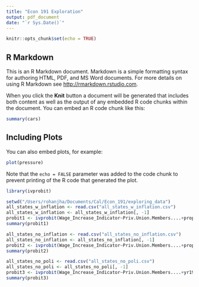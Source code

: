 ```yaml
---
title: "Econ 191 Exploration"
output: pdf_document
date: "`r Sys.Date()`"
---
```


```r
knitr::opts_chunk$set(echo = TRUE)
```

## R Markdown

This is an R Markdown document. Markdown is a simple formatting syntax for authoring HTML, PDF, and MS Word documents. For more details on using R Markdown see <http://rmarkdown.rstudio.com>.

When you click the **Knit** button a document will be generated that includes both content as well as the output of any embedded R code chunks within the document. You can embed an R code chunk like this:

```r
summary(cars)
```

## Including Plots

You can also embed plots, for example:

```r
plot(pressure)
```

Note that the `echo = FALSE` parameter was added to the code chunk to prevent printing of the R code that generated the plot.

```r
library(ivprobit)
```

```r
setwd("/Users/rohanjha/Documents/Cal/Econ_191/exploring_data")
all_states_w_inflation <- read.csv("all_states_w_inflation.csv")
all_states_w_inflation <- all_states_w_inflation[, -1]
probit1 <- ivprobit(Wage_Increase_Indicator~Priv.Union.Members....+prop_rep+state_inf+state_inf_t+state_inf_nt+yr1995+yr1996+yr1997+yr1998+yr1999+yr2000+yr2001+yr2002+yr2003+yr2003+yr2005+yr2006+yr2007+yr2008+yr2009+yr2010+yr2011+yr2012+yr2013+yr2014+yr2015+yr2016+yr2017|change_prop_on_strike_indicator|Priv.Union.Members....+prop_rep+state_inf+instrument_calc+yr1995+yr1996+yr1997+yr1998+yr1999+yr2000+yr2001+yr2002+yr2003+yr2003+yr2005+yr2006+yr2007+yr2008+yr2009+yr2010+yr2011+yr2012+yr2013+yr2014+yr2015+yr2016+yr2017+state_inf_t+state_inf_nt,all_states_w_inflation)
summary(probit1)
```
```r
all_states_no_inflation <- read.csv("all_states_no_inflation.csv")
all_states_no_inflation <- all_states_no_inflation[, -1]
probit2 <- ivprobit(Wage_Increase_Indicator~Priv.Union.Members....+prop_rep+yr1995+yr1996+yr1997+yr1998+yr1999+yr2000+yr2001+yr2002+yr2003+yr2003+yr2005+yr2006+yr2007+yr2008+yr2009+yr2010+yr2011+yr2012+yr2013+yr2014+yr2015+yr2016+yr2017+yr2018+yr2019+yr2020|change_prop_on_strike_indicator|Priv.Union.Members....+prop_rep+instrument_calc+yr1995+yr1996+yr1997+yr1998+yr1999+yr2000+yr2001+yr2002+yr2003+yr2003+yr2005+yr2006+yr2007+yr2008+yr2009+yr2010+yr2011+yr2012+yr2013+yr2014+yr2015+yr2016+yr2017+yr2018+yr2019+yr2020,all_states_no_inflation)
summary(probit2)
```
```r
all_states_no_poli <- read.csv("all_states_no_poli.csv")
all_states_no_poli <- all_states_no_poli[, -1]
probit3 <- ivprobit(Wage_Increase_Indicator~Priv.Union.Members....+yr1995+yr1996+yr1997+yr1998+yr1999+yr2000+yr2001+yr2002+yr2003+yr2003+yr2005+yr2006+yr2007+yr2008+yr2009+yr2010+yr2011+yr2012+yr2013+yr2014+yr2015+yr2016+yr2017+yr2018+yr2019+yr2020|change_prop_on_strike_indicator|Priv.Union.Members....+instrument_calc+yr1995+yr1996+yr1997+yr1998+yr1999+yr2000+yr2001+yr2002+yr2003+yr2003+yr2005+yr2006+yr2007+yr2008+yr2009+yr2010+yr2011+yr2012+yr2013+yr2014+yr2015+yr2016+yr2017+yr2018+yr2019+yr2020,all_states_no_poli)
summary(probit3)
```

